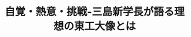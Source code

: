 ﻿---
title: "自覚・熱意・挑戦-三島新学長が語る理想の東工大像とは"
category: "その他"
vol: 78
interviewee: "三島 良直"
url: ""
tags: []
pdf: "78-1-mishima.pdf"
career: ""
preface: "ここ数年「目標が見つからない」「将来が不安」という学生たちが増えている。2012年10月に就任され た三島良直学長は、そんな学生たちに対して「自覚と熱意をもって挑戦しよう」と語る。まだ留学が珍し かった時代、「人がやらないことをやってみよう」とカリフォルニアへ飛び出していった学長のエピソード とともに、私たち学生はどうすればいいのか、そして東工大はどのように変わっていくべきなのか、お話 を伺った。"
---
